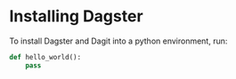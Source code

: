 # Installing Dagster

To install Dagster and Dagit into a python environment, run:

```python
def hello_world():
    pass
```
